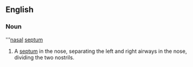 ==English==
{{wikipedia}}
===Noun===
'''[[nasal]] [[septum]]

# {{anatomy}} A [[septum]] in the nose, separating the left and right airways in the nose, dividing the two nostrils.